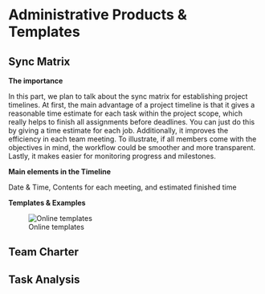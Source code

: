 # Administrative Products & Templates {#last}

## Sync Matrix

**The importance**

In this part, we plan to talk about the sync matrix for establishing project timelines. At first, the main advantage of a project timeline is that it gives a reasonable time estimate for each task within the project scope, which really helps to finish all assignments before deadlines. You can just do this by giving a time estimate for each job. Additionally, it improves the efficiency in each team meeting. To illustrate, if all members come with the objectives in mind, the workflow could be smoother and more transparent. Lastly, it makes easier for monitoring progress and milestones. 

**Main elements in the Timeline**

Date & Time, Contents for each meeting, and estimated finished time

**Templates & Examples**

![Online templates](https://cdn.vertex42.com/ExcelTemplates/Images/project-schedule-template-example.png) 


## Team Charter

## Task Analysis

